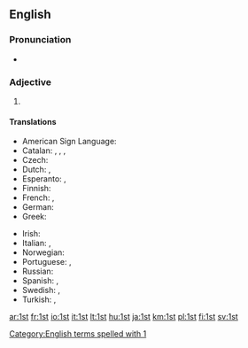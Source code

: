 ==English==

===Pronunciation===
* {{audio|en-us-1st.ogg|Audio (US)}}

===Adjective===
{{en-adj|-}}

# {{abbreviation of|first}}

====Translations====
{{trans-top|abbreviation of "first"}}
* American Sign Language: {{tø|ase|1@Side-PalmForward 1@Side-PalmBack}}
* Catalan: {{t-|ca|1r|m}}, {{t-|ca|1a|f}}, {{t-|ca|1rs|m-p}}, {{t-|ca|1es|f-p}}
* Czech: {{t-|cs|1.}}
* Dutch: {{t-|nl|1ste}}, {{t-|nl|1e}}
* Esperanto: {{t-|eo|1a}}, {{t-|eo|1-a}}
* Finnish: {{t-|fi|1.}}
* French: {{t+|fr|1er|m}}, {{t+|fr|1re|f}}
* German: {{t+|de|1.}}
* Greek: {{t-|el|1ος}}
{{trans-mid}}
* Irish: {{t-|ga|1ú}}
* Italian: {{t-|it|1º|m}}, {{t-|it|1ª|f}}
* Norwegian: {{t-|no|1.}}
* Portuguese: {{t-|pt|1.º|m}}, {{t-|pt|1.ª|f}}
* Russian: {{t-|ru|1-ый}}
* Spanish: {{t-|es|1º|m}}, {{t-|es|1ª|f}}
* Swedish: {{t+|sv|1:a}}, {{t+|sv|1:e}}
* Turkish: {{t-|tr|1'inci}}, {{t-|tr|1.}}
{{trans-bottom}}

[[Category:English terms spelled with 1]]

[[ar:1st]]
[[fr:1st]]
[[io:1st]]
[[it:1st]]
[[lt:1st]]
[[hu:1st]]
[[ja:1st]]
[[km:1st]]
[[pl:1st]]
[[fi:1st]]
[[sv:1st]]